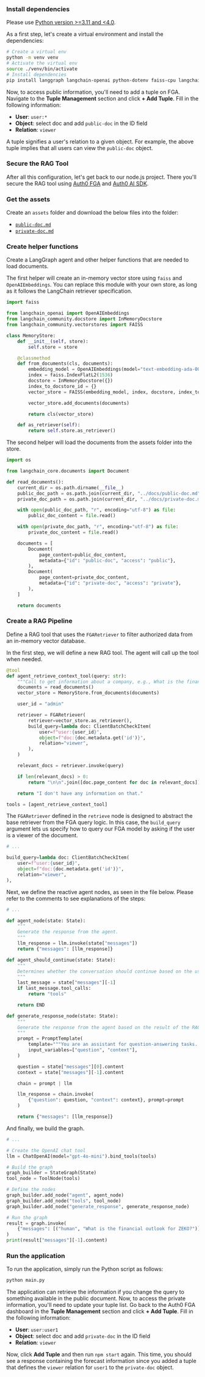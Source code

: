 
<Prerequisites appCreation={false} />

### Install dependencies

Please use [Python version >\=3.11 and \<4.0](https://www.python.org/downloads/).

As a first step, let's create a virtual environment and install the dependencies:

```bash wrap lines
# Create a virtual env
python -m venv venv
# Activate the virtual env
source ./venv/bin/activate
# Install dependencies
pip install langgraph langchain-openai python-dotenv faiss-cpu langchain-community auth0-ai-langchain langgraph-prebuilt
```


<SetupFGAStore />

Now, to access public information, you'll need to add a tuple on FGA. Navigate to the **Tuple Management** section and click **\+ Add Tuple**. Fill in the following information:

- **User**: `user:*`
- **Object**: select doc and add `public-doc` in the ID field
- **Relation**: `viewer`

A tuple signifies a user's relation to a given object. For example, the above tuple implies that all users can view the `public-doc` object.

### Secure the RAG Tool

After all this configuration, let's get back to our node.js project. There you'll secure the RAG tool using [Auth0 FGA](https://auth0.com/fine-grained-authorization) and [Auth0 AI SDK](https://github.com/auth0-lab/auth0-ai-python).

### Get the assets

Create an `assets` folder and download the below files into the folder:

- [`public-doc.md`](https://raw.githubusercontent.com/auth0-samples/auth0-ai-samples/refs/heads/main/authorization-for-rag/langgraph-agentic-js/assets/docs/public-doc.md)
- [`private-doc.md`](https://raw.githubusercontent.com/auth0-samples/auth0-ai-samples/refs/heads/main/authorization-for-rag/langgraph-agentic-js/assets/docs/private-doc.md)

### Create helper functions

Create a LangGraph agent and other helper functions that are needed to load documents.

The first helper will create an in-memory vector store using `faiss` and `OpenAIEmbeddings`. You can replace this module with your own store, as long as it follows the LangChain retriever specification.

```py helpers/memory_store.py wrap lines
import faiss

from langchain_openai import OpenAIEmbeddings
from langchain_community.docstore import InMemoryDocstore
from langchain_community.vectorstores import FAISS

class MemoryStore:
    def __init__(self, store):
        self.store = store

    @classmethod
    def from_documents(cls, documents):
        embedding_model = OpenAIEmbeddings(model="text-embedding-ada-002")
        index = faiss.IndexFlatL2(1536)
        docstore = InMemoryDocstore({})
        index_to_docstore_id = {}
        vector_store = FAISS(embedding_model, index, docstore, index_to_docstore_id)

        vector_store.add_documents(documents)

        return cls(vector_store)

    def as_retriever(self):
        return self.store.as_retriever()
```

The second helper will load the documents from the assets folder into the store.

```py helpers/read_documents.py wrap lines
import os

from langchain_core.documents import Document

def read_documents():
    current_dir = os.path.dirname(__file__)
    public_doc_path = os.path.join(current_dir, "../docs/public-doc.md")
    private_doc_path = os.path.join(current_dir, "../docs/private-doc.md")

    with open(public_doc_path, "r", encoding="utf-8") as file:
        public_doc_content = file.read()

    with open(private_doc_path, "r", encoding="utf-8") as file:
        private_doc_content = file.read()

    documents = [
        Document(
            page_content=public_doc_content,
            metadata={"id": "public-doc", "access": "public"},
        ),
        Document(
            page_content=private_doc_content,
            metadata={"id": "private-doc", "access": "private"},
        ),
    ]

    return documents
```

### Create a RAG Pipeline

Define a RAG tool that uses the `FGARetriever` to filter authorized data from an in-memory vector database.

In the first step, we will define a new RAG tool. The agent will call up the tool when needed.

```py main.py wrap lines
@tool
def agent_retrieve_context_tool(query: str):
    """Call to get information about a company, e.g., What is the financial outlook for ZEKO?"""
    documents = read_documents()
    vector_store = MemoryStore.from_documents(documents)

    user_id = "admin"

    retriever = FGARetriever(
        retriever=vector_store.as_retriever(),
        build_query=lambda doc: ClientBatchCheckItem(
            user=f"user:{user_id}",
            object=f"doc:{doc.metadata.get('id')}",
            relation="viewer",
        ),
    )

    relevant_docs = retriever.invoke(query)

    if len(relevant_docs) > 0:
        return "\n\n".join([doc.page_content for doc in relevant_docs])

    return "I don't have any information on that."

tools = [agent_retrieve_context_tool]
```

The `FGARetriever` defined in the `retrieve` node is designed to abstract the base retriever from the FGA query logic. In this case, the `build_query` argument lets us specify how to query our FGA model by asking if the user is a viewer of the document.

```py main.py wrap lines
# ...

build_query=lambda doc: ClientBatchCheckItem(
    user=f"user:{user_id}",
    object=f"doc:{doc.metadata.get('id')}",
    relation="viewer",
),
```

Next, we define the reactive agent nodes, as seen in the file below. Please refer to the comments to see explanations of the steps:

```py main.py wrap lines
# ...

def agent_node(state: State):
    """
    Generate the response from the agent.
    """
    llm_response = llm.invoke(state["messages"])
    return {"messages": [llm_response]}

def agent_should_continue(state: State):
    """
    Determines whether the conversation should continue based on the user input.
    """
    last_message = state["messages"][-1]
    if last_message.tool_calls:
        return "tools"

    return END

def generate_response_node(state: State):
    """
    Generate the response from the agent based on the result of the RAG tool.
    """
    prompt = PromptTemplate(
        template="""You are an assistant for question-answering tasks. Use the following pieces of retrieved-context to answer the question. If you don't know the answer, just say that you don't know. Use three sentences maximum and keep the answer concise. Question: {question}. Context: {context}. Answer:""",
        input_variables=["question", "context"],
    )

    question = state["messages"][0].content
    context = state["messages"][-1].content

    chain = prompt | llm

    llm_response = chain.invoke(
        {"question": question, "context": context}, prompt=prompt
    )

    return {"messages": [llm_response]}
```

And finally, we build the graph.

```py main.py wrap lines
# ...

# Create the OpenAI chat tool
llm = ChatOpenAI(model="gpt-4o-mini").bind_tools(tools)

# Build the graph
graph_builder = StateGraph(State)
tool_node = ToolNode(tools)

# Define the nodes
graph_builder.add_node("agent", agent_node)
graph_builder.add_node("tools", tool_node)
graph_builder.add_node("generate_response", generate_response_node)

# Run the graph
result = graph.invoke(
    {"messages": [("human", "What is the financial outlook for ZEKO?")]}
)
print(result["messages"][-1].content)
```

### Run the application

To run the application, simply run the Python script as follows:

```bash wrap lines
python main.py
```

The application can retrieve the information if you change the query to something available in the public document. Now, to access the private information, you'll need to update your tuple list. Go back to the Auth0 FGA dashboard in the **Tuple Management** section and click **\+ Add Tuple**. Fill in the following information:

- **User**: `user:user1`
- **Object**: select doc and add `private-doc` in the ID field
- **Relation**: `viewer`

Now, click **Add Tuple** and then run `npm start` again. This time, you should see a response containing the forecast information since you added a tuple that defines the `viewer` relation for `user1` to the `private-doc` object.
